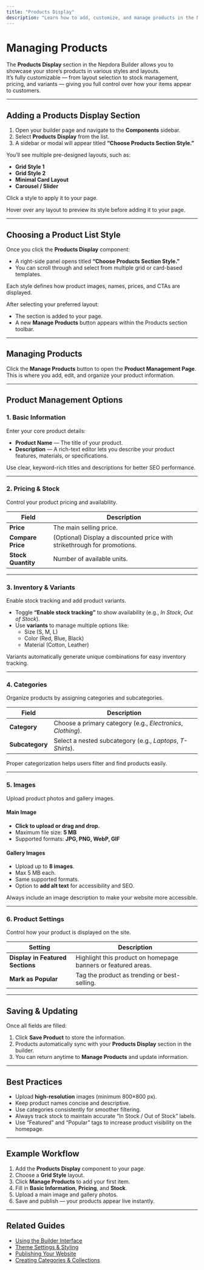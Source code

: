 ```yaml
---
title: "Products Display"
description: "Learn how to add, customize, and manage products in the Nepdora Website Builder."
---
```


# Managing Products

The **Products Display** section in the Nepdora Builder allows you to showcase your store’s products in various styles and layouts.  
It’s fully customizable — from layout selection to stock management, pricing, and variants — giving you full control over how your items appear to customers.

---

## Adding a Products Display Section

1. Open your builder page and navigate to the **Components** sidebar.
2. Select **Products Display** from the list.
3. A sidebar or modal will appear titled **“Choose Products Section Style.”**

You’ll see multiple pre-designed layouts, such as:

- **Grid Style 1**
- **Grid Style 2**
- **Minimal Card Layout**
- **Carousel / Slider**

Click a style to apply it to your page.

<Callout type="tip" title="Preview Before Selecting">
  Hover over any layout to preview its style before adding it to your page.
</Callout>

---

## Choosing a Product List Style

Once you click the **Products Display** component:

- A right-side panel opens titled **“Choose Products Section Style.”**
- You can scroll through and select from multiple grid or card-based templates.

Each style defines how product images, names, prices, and CTAs are displayed.

After selecting your preferred layout:

- The section is added to your page.
- A new **Manage Products** button appears within the Products section toolbar.

---

## Managing Products

Click the **Manage Products** button to open the **Product Management Page**.  
This is where you add, edit, and organize your product information.

---

## Product Management Options

### 1. **Basic Information**

Enter your core product details:

- **Product Name** — The title of your product.
- **Description** — A rich-text editor lets you describe your product features, materials, or specifications.

<Callout type="info" title="Tip">
  Use clear, keyword-rich titles and descriptions for better SEO performance.
</Callout>

---

### 2. **Pricing & Stock**

Control your product pricing and availability.

| Field              | Description                                                              |
| ------------------ | ------------------------------------------------------------------------ |
| **Price**          | The main selling price.                                                  |
| **Compare Price**  | (Optional) Display a discounted price with strikethrough for promotions. |
| **Stock Quantity** | Number of available units.                                               |

---

### 3. **Inventory & Variants**

Enable stock tracking and add product variants.

- Toggle **“Enable stock tracking”** to show availability (e.g., _In Stock_, _Out of Stock_).
- Use **variants** to manage multiple options like:
  - Size (S, M, L)
  - Color (Red, Blue, Black)
  - Material (Cotton, Leather)

<Callout type="tip" title="Best Practice">
  Variants automatically generate unique combinations for easy inventory
  tracking.
</Callout>

---

### 4. **Categories**

Organize products by assigning categories and subcategories.

| Field           | Description                                                  |
| --------------- | ------------------------------------------------------------ |
| **Category**    | Choose a primary category (e.g., _Electronics_, _Clothing_). |
| **Subcategory** | Select a nested subcategory (e.g., _Laptops_, _T-Shirts_).   |

Proper categorization helps users filter and find products easily.

---

### 5. **Images**

Upload product photos and gallery images.

#### Main Image

- **Click to upload or drag and drop.**
- Maximum file size: **5 MB**
- Supported formats: **JPG, PNG, WebP, GIF**

#### Gallery Images

- Upload up to **8 images**.
- Max 5 MB each.
- Same supported formats.
- Option to **add alt text** for accessibility and SEO.

<Callout type="info" title="Accessibility">
  Always include an image description to make your website more accessible.
</Callout>

---

### 6. **Product Settings**

Control how your product is displayed on the site.

| Setting                          | Description                                                   |
| -------------------------------- | ------------------------------------------------------------- |
| **Display in Featured Sections** | Highlight this product on homepage banners or featured areas. |
| **Mark as Popular**              | Tag the product as trending or best-selling.                  |

---

## Saving & Updating

Once all fields are filled:

1. Click **Save Product** to store the information.
2. Products automatically sync with your **Products Display** section in the builder.
3. You can return anytime to **Manage Products** and update information.

---

## Best Practices

- Upload **high-resolution** images (minimum 800×800 px).
- Keep product names concise and descriptive.
- Use categories consistently for smoother filtering.
- Always track stock to maintain accurate “In Stock / Out of Stock” labels.
- Use “Featured” and “Popular” tags to increase product visibility on the homepage.

---

## Example Workflow

1. Add the **Products Display** component to your page.
2. Choose a **Grid Style** layout.
3. Click **Manage Products** to add your first item.
4. Fill in **Basic Information**, **Pricing**, and **Stock**.
5. Upload a main image and gallery photos.
6. Save and publish — your products appear live instantly.

---

## Related Guides

- [Using the Builder Interface](./builder)
- [Theme Settings & Styling](./theme-settings)
- [Publishing Your Website](./publishing)
- [Creating Categories & Collections](./categories)
